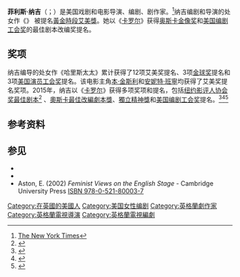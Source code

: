 '''菲利斯·纳吉'''（{{lang-en|Phyllis Nagy}}；{{bd|1962年|11月7日}}）是美国戏剧和电影导演、编剧、剧作家。<ref>[http://movies.nytimes.com/person/447152/Phyllis-Nagy The New York Times]</ref>纳吉编剧和导演的处女作《{{link-en|哈里斯太太|Mrs. Harris }}》 被提名[[黃金時段艾美獎|黃金時段艾美獎]]。她以《[[卡露的情人|卡罗尔]]》获得[[奥斯卡金像奖|奥斯卡金像奖]]和[[美国编剧工会奖|美国编剧工会奖]]的最佳剧本改编奖提名。

== 奖项 ==
纳吉编导的处女作《哈里斯太太》累计获得了12项艾美奖提名、3项[[金球奖|金球奖]]提名和3项[[美国演员工会奖|美国演员工会奖]]提名。该电影主角[[本·金斯利|本·金斯利]]和[[安妮特·班寧|安妮特·班寧]]均获得了艾美奖提名奖项。2015年，纳吉以《[[卡罗尔|卡罗尔]]》获得多项奖项和提名，包括[[纽约影评人协会奖最佳剧本|纽约影评人协会奖最佳剧本]]<ref>{{cite web|url=http://blogs.wsj.com/speakeasy/2015/12/02/carol-takes-top-honors-at-new-york-film-critics-awards/|title='Carol' Takes Top Honors at New York Film Critics Awards|work=[[The_Wall_Street_Journal|The Wall Street Journal]]|date=December 2, 2015|accessdate=December 4, 2015}}</ref> 、[[奧斯卡最佳改編劇本獎|奧斯卡最佳改編劇本獎]]、[[獨立精神獎|獨立精神獎]]和[[美国编剧工会奖|美国编剧工会奖]]提名。<ref>{{cite web|url=http://www.hollywoodreporter.com/news/oscar-nominations-2016-full-list-855670 |title=Oscar Nominations: The Complete List |work=[[The_Hollywood_Reporter|The Hollywood Reporter]] |last=Ford |first=Rebecca |date=January 14, 2016 |accessdate=January 14, 2016}}</ref><ref>{{cite web|url=http://www.spiritawards.com/spiritawardnominee/phyllis-nagy/|title=Phyllis Nagy|publisher=Film Independent|accessdate=January 3, 2016}}{{Dead link|date=2018年6月 |bot=InternetArchiveBot |fix-attempted=no }}</ref><ref>{{cite web|url=http://www.thewrap.com/spotlight-the-big-short-straight-outta-compton-land-writers-guild-nominations/|title=‘Spotlight,’ ‘The Big Short,’ ‘Straight Outta Compton’ Land Writers Guild Nominations|date=January 6, 2016|accessdate=January 6, 2016|work=TheWrap}}</ref>

== 参考资料 ==
{{Reflist}}

== 参见 ==
* {{Imdb name|0619507}}
* {{Amg name|447152}}
* Aston, E. (2002) ''Feminist Views on the English Stage'' - Cambridge University Press [[Special:BookSources/9780521800037|ISBN 978-0-521-80003-7]]

{{Authority control}}

{{DEFAULTSORT:Nagy, Phyllis}}

[[Category:在英國的美國人|Category:在英國的美國人]]
[[Category:美国女性编剧|Category:美国女性编剧]]
[[Category:英格蘭劇作家|Category:英格蘭劇作家]]
[[Category:英格蘭電視導演|Category:英格蘭電視導演]]
[[Category:英格蘭電視編劇|Category:英格蘭電視編劇]]